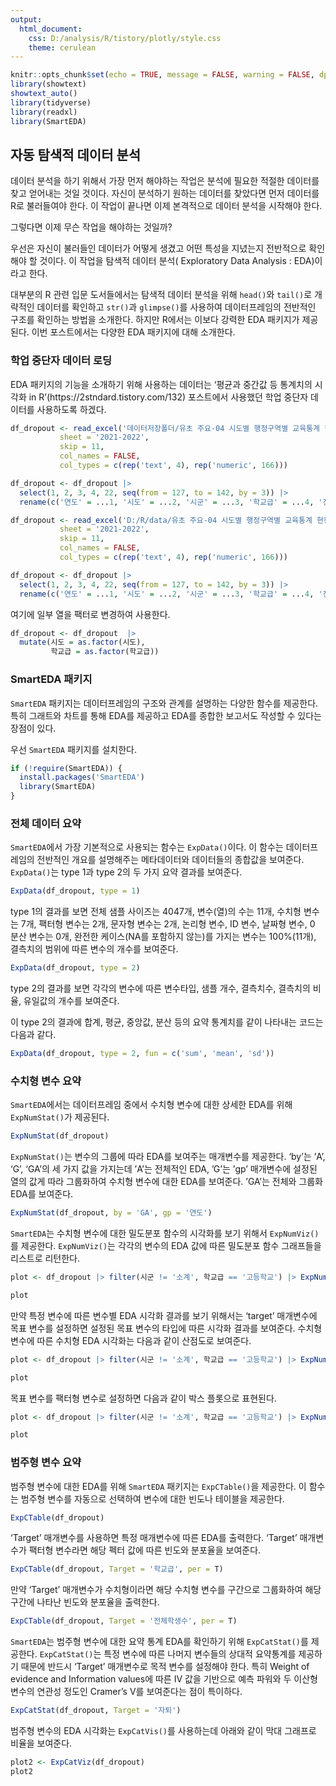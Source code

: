 ```yaml
---
output:
  html_document: 
    css: D:/analysis/R/tistory/plotly/style.css
    theme: cerulean
---
```


```r
knitr::opts_chunk$set(echo = TRUE, message = FALSE, warning = FALSE, dpi = 90)
library(showtext)
showtext_auto()
library(tidyverse)
library(readxl)
library(SmartEDA)
```

## 자동 탐색적 데이터 분석 

데이터 분석을 하기 위해서 가장 먼저 해야하는 작업은 분석에 필요한 적절한 데이터를 찾고 얻어내는 것일 것이다. 자신이 분석하기 원하는 데이터를 찾았다면 먼저 데이터를 R로 불러들여야 한다. 이 작업이 끝나면 이제 본격적으로 데이터 분석을 시작해야 한다.

그렇다면 이제 무슨 작업을 해야하는 것일까?

우선은 자신이 불러들인 데이터가 어떻게 생겼고 어떤 특성을 지녔는지 전반적으로 확인해야 할 것이다. 이 작업을 탐색적 데이터 분석( Exploratory Data Analysis : EDA)이라고 한다. 

대부분의 R 관련 입문 도서들에서는 탐색적 데이터 분석을 위해 `head()`와 `tail()`로 개략적인 데이터를 확인하고 `str()`과 `glimpse()`를 사용하여 데이터프레임의 전반적인 구조를 확인하는 방법을 소개한다. 하지만 R에서는 이보다 강력한 EDA 패키지가 제공된다. 이번 포스트에서는 다양한 EDA 패키지에 대해 소개한다. 

### 학업 중단자 데이터 로딩

EDA 패키지의 기능을 소개하기 위해 사용하는 데이터는 '평균과 중간값 등 통계치의 시각화 in R'(https://2stndard.tistory.com/132) 포스트에서 사용했던 학업 중단자 데이터를 사용하도록 하겠다. 

```r
df_dropout <- read_excel('데이터저장폴더/유초 주요-04 시도별 행정구역별 교육통계 현황_방통제외(1999-2022)_20220824y.xlsx', 
           sheet = '2021-2022',
           skip = 11, 
           col_names = FALSE, 
           col_types = c(rep('text', 4), rep('numeric', 166)))

df_dropout <- df_dropout |> 
  select(1, 2, 3, 4, 22, seq(from = 127, to = 142, by = 3)) |>
  rename(c('연도' = ...1, '시도' = ...2, '시군' = ...3, '학교급' = ...4, '전체학생수' = ...22, '학업중단자' = ...127, '유예' = ...130, '면제' = ...133, '자퇴' = ...136, '퇴학' = ...139, '제적' = ...142))

```

```r
df_dropout <- read_excel('D:/R/data/유초 주요-04 시도별 행정구역별 교육통계 현황_방통제외(1999-2022)_20220824y.xlsx', 
           sheet = '2021-2022',
           skip = 11, 
           col_names = FALSE, 
           col_types = c(rep('text', 4), rep('numeric', 166)))

df_dropout <- df_dropout |> 
  select(1, 2, 3, 4, 22, seq(from = 127, to = 142, by = 3)) |>
  rename(c('연도' = ...1, '시도' = ...2, '시군' = ...3, '학교급' = ...4, '전체학생수' = ...22, '학업중단자' = ...127, '유예' = ...130, '면제' = ...133, '자퇴' = ...136, '퇴학' = ...139, '제적' = ...142))

```

여기에 일부 열을 팩터로 변경하여 사용한다. 

```r
df_dropout <- df_dropout  |>
  mutate(시도 = as.factor(시도),
         학교급 = as.factor(학교급))


```


### SmartEDA 패키지

`SmartEDA` 패키지는 데이터프레임의 구조와 관계를 설명하는 다양한 함수를 제공한다. 특히 그래트와 차트를 통해 EDA를 제공하고 EDA를 종합한 보고서도 작성할 수 있다는 장점이 있다. 

우선 `SmartEDA` 패키지를 설치한다. 

```r
if (!require(SmartEDA)) {
  install.packages('SmartEDA')
  library(SmartEDA)
}

```

### 전체 데이터 요약

`SmartEDA`에서 가장 기본적으로 사용되는 함수는 `ExpData()`이다. 이 함수는 데이터프레임의 전반적인 개요를 설명해주는 메타데이터와 데이터들의 종합값을 보여준다. `ExpData()`는 type 1과 type 2의 두 가지 요약 결과를 보여준다. 

```r
ExpData(df_dropout, type = 1)

```

type 1의 결과를 보면 전체 샘플 사이즈는 4047개, 변수(열)의 수는 11개, 수치형 변수는 7개, 팩터형 변수는 2개, 문자형 변수는 2개, 논리형 변수, ID 변수, 날짜형 변수, 0 분산 변수는 0개, 완전한 케이스(NA를 포함하지 않는)를 가지는 변수는 100%(11개), 결측치의 범위에 따른 변수의 개수를 보여준다.

```r
ExpData(df_dropout, type = 2)

```

type 2의 결과를 보면 각각의 변수에 따른 변수타입, 샘플 개수, 결측치수, 결측치의 비율, 유일값의 개수를 보여준다. 

이 type 2의 결과에 합계, 평균, 중앙값, 분산 등의 요약 통계치를 같이 나타내는 코드는 다음과 같다. 

```r
ExpData(df_dropout, type = 2, fun = c('sum', 'mean', 'sd'))

```

### 수치형 변수 요약

`SmartEDA`에서는 데이터프레임 중에서 수치형 변수에 대한 상세한 EDA를 위해 `ExpNumStat()`가 제공된다. 

```r
ExpNumStat(df_dropout)

```

`ExpNumStat()`는 변수의 그룹에 따라 EDA를 보여주는 매개변수를 제공한다. 'by'는 'A', 'G', 'GA'의 세 가지 값을 가지는데 'A'는 전체적인 EDA, 'G'는 'gp' 매개변수에 설정된 열의 값게 따라 그룹화하여 수치형 변수에 대한 EDA를 보여준다. 'GA'는 전체와 그룹화 EDA를 보여준다. 

```r
ExpNumStat(df_dropout, by = 'GA', gp = '연도')

```

`SmartEDA`는 수치형 변수에 대한 밀도분포 함수의 시각화를 보기 위해서 `ExpNumViz()`를 제공한다. `ExpNumViz()`는 각각의 변수의 EDA 값에 따른 밀도분포 함수 그래프들을 리스트로 리턴한다. 

```r
plot <- df_dropout |> filter(시군 != '소계', 학교급 == '고등학교') |> ExpNumViz(Page=c(3,3))

plot

```

만약 특정 변수에 따른 변수별 EDA 시각화 결과를 보기 위해서는 'target' 매개변수에 목표 변수를 설정하면 설정된 목표 변수의 타입에 따른 시각화 결과를 보여준다. 수치형 변수에 따른 수치형 EDA 시각화는 다음과 같이 산점도로 보여준다. 

```r
plot <- df_dropout |> filter(시군 != '소계', 학교급 == '고등학교') |> ExpNumViz(Page=c(3,3), target = '전체학생수')

plot

```

목표 변수를 팩터형 변수로 설정하면 다음과 같이 박스 플롯으로 표현된다. 

```r
plot <- df_dropout |> filter(시군 != '소계', 학교급 == '고등학교') |> ExpNumViz(Page=c(3,3), target = '연도')

plot

```

### 범주형 변수 요약

범주형 변수에 대한 EDA를 위해 `SmartEDA` 패키지는 `ExpCTable()`을 제공한다. 이 함수는 범주형 변수를 자동으로 선택하여 변수에 대한 빈도나 테이블을 제공한다. 

```r
ExpCTable(df_dropout)

```

'Target' 매개변수를 사용하면 특정 매개변수에 따른 EDA를 출력한다. 'Target' 매개변수가 팩터형 변수라면 해당 펙터 값에 따른 빈도와 분포율을 보여준다. 

```r
ExpCTable(df_dropout, Target = '학교급', per = T)

```

만약 'Target' 매개변수가 수치형이라면 해당 수치형 변수를 구간으로 그룹화하여 해당 구간에 나타난 빈도와 분포율을 출력한다. 

```r
ExpCTable(df_dropout, Target = '전체학생수', per = T)

```

`SmartEDA`는 범주형 변수에 대한 요약 통계 EDA를 확인하기 위해 `ExpCatStat()`를 제공한다. `ExpCatStat()`는 특정 변수에 따른 나머지 변수들의 상대적 요약통계를 제공하기 때문에 반드시 'Target' 매개변수로 목적 변수를 설정해야 한다. 특히 Weight of evidence and Information values에 따른 IV 값을 기반으로 예측 파워와 두 이산형 변수의 연관성 정도인 Cramer's V를 보여준다는 점이 특이하다. 

```r
ExpCatStat(df_dropout, Target = '자퇴')

```

범주형 변수의 EDA 시각화는 `ExpCatVis()`를 사용하는데 아래와 같이 막대 그래프로 비율을 보여준다. 

```r
plot2 <- ExpCatViz(df_dropout)
plot2

```

